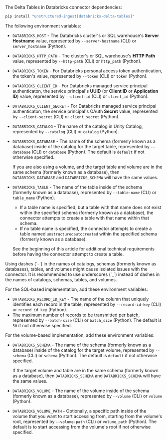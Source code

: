 The Delta Tables in Databricks connector dependencies:

```bash CLI, Python
pip install "unstructured-ingest[databricks-delta-tables]"
```


<AdditionalIngestDependencies />

The following environment variables:

- `DATABRICKS_HOST` - The Databricks cluster's or SQL warehouse's **Server Hostname** value, represented by `--server-hostname` (CLI) or `server_hostname` (Python).
- `DATABRICKS_HTTP_PATH` - The cluster's or SQL warehouse's **HTTP Path** value, represented by `--http-path` (CLI) or `http_path` (Python).
- `DATABRICKS_TOKEN` - For Databricks personal access token authentication, the token's value, represented by `--token` (CLI) or `token` (Python).
- `DATABRICKS_CLIENT_ID` - For Databricks managed service principal authenticaton, the service principal's **UUID** (or **Client ID** or **Application ID**) value, represented by `--client-id` (CLI) or `client_id` (Python).
- `DATABRICKS_CLIENT_SECRET` - For Databricks managed service principal authenticaton, the service principal's OAuth **Secret** value, represented by `--client-secret` (CLI) or `client_secret` (Python).
- `DATABRICKS_CATALOG` - The name of the catalog in Unity Catalog, represented by `--catalog` (CLI) or `catalog` (Python).
- `DATABRICKS_DATABASE` - The name of the schema (formerly known as a database) inside of the catalog for the target table, represented by `--database` (CLI) or `database` (Python). The default is `default` if not otherwise specified.

   If you are also using a volume, and the target table and volume are in the same schema (formerly known as a database), then `DATABRICKS_DATABASE` and `DATABRICKS_SCHEMA` will have the same values.

- `DATABRICKS_TABLE` - The name of the table inside of the schema (formerly known as a database), represented by `--table-name` (CLI) or `table_name` (Python). 

  - If a table name is specified, but a table with that name does not exist within the specified schema (formerly known as a database), the connector attempts to create a table with that name within that schema. 
  - If no table name is specified, the connector attempts to create a table named `unstructuredautocreated` within the specified schema (formerly known as a database).

  See the beginning of this article for additional technical requirements before having the connector attempt to create a table.

<Note>
    Using dashes (`-`) in the names of catalogs, schemas (formerly known as databases), tables, and volumes might cause isolated issues with the connector. It is 
    recommended to use underscores (`_`) instead of dashes in the names of catalogs, schemas, tables, and volumes.
</Note>

For the SQL-based implementation, add these environment variables:

- `DATABRICKS_RECORD_ID_KEY` - The name of the column that uniquely identifies each record in the table, represented by `--record-id-key` (CLI) or `record_id_key` (Python).
- The maximum number of records to be transmitted per batch, represented by `--batch-size` (CLI) or `batch_size` (Python). The default is `50` if not otherwise specified.

For the volume-based implementation, add these environment variables:

- `DATABRICKS_SCHEMA` - The name of the schema (formerly known as a database) inside of the catalog for the target volume, represented by `--schema` (CLI) or `schema` (Python). The default is `default` if not otherwise specified.  

   If the target volume and table are in the same schema (formerly known as a database), then `DATABRICKS_SCHEMA` and `DATABRICKS_SCHEMA` will have the same values.

- `DATABRICKS_VOLUME` - The name of the volume inside of the schema (formerly known as a database), represented by `--volume` (CLI) or `volume` (Python).
- `DATABRICKS_VOLUME_PATH` - Optionally, a specific path inside of the volume that you want to start accessing from, starting from the volume's root, represented by `--volume-path` (CLI) or `volume_path` (Python). The default is to start accessing from the volume's root if not otherwise specified.
